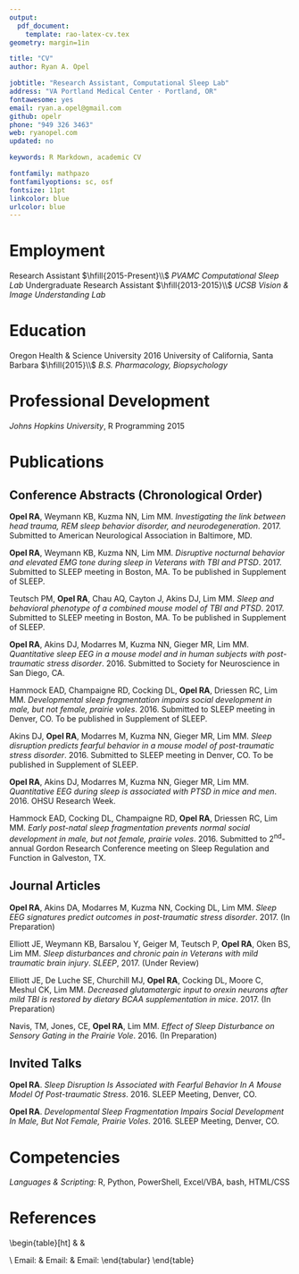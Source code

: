 ```yaml
---
output: 
  pdf_document:
    template: rao-latex-cv.tex
geometry: margin=1in

title: "CV"
author: Ryan A. Opel

jobtitle: "Research Assistant, Computational Sleep Lab"
address: "VA Portland Medical Center · Portland, OR"
fontawesome: yes
email: ryan.a.opel@gmail.com
github: opelr
phone: "949 326 3463"
web: ryanopel.com
updated: no

keywords: R Markdown, academic CV

fontfamily: mathpazo
fontfamilyoptions: sc, osf
fontsize: 11pt
linkcolor: blue
urlcolor: blue
---
```


# Employment

Research Assistant $\hfill{2015-Present}\\$
*PVAMC Computational Sleep Lab*
\begin{itemize}
  \item Acted as primary data analyst, programmer, and statistician for this multidisciplinary lab
  \item 
\end{itemize}

Undergraduate Research Assistant $\hfill{2013-2015}\\$
*UCSB Vision & Image Understanding Lab*
\begin{itemize}
  \item Played a critical role in the development, execution, and debugging of MATLAB-based experiments focusing on machine learning, computer vision, and human-computer visual interfaces.
\end{itemize}

# Education

Oregon Health & Science University \hfill 2016
\begin{itemize}
  \item Completed BSTA 511 with an A grade while using \textsf{R} in this Stata-based course
\end{itemize}

University of California, Santa Barbara $\hfill{2015}\\$
*B.S. Pharmacology, Biopsychology*
\begin{itemize}
  \item One entry in the list
\end{itemize}

# Professional Development

*Johns Hopkins University*, R Programming \hfill 2015
\begin{itemize}
  \item Completed this Johns Hopkins course through Coursera {\em with distinction}, achieving a grade of 99\%.
\end{itemize}

# Publications

## Conference Abstracts (Chronological Order)

**Opel RA**, Weymann KB, Kuzma NN, Lim MM. *Investigating the link between head trauma, REM sleep behavior disorder, and neurodegeneration*. 2017. Submitted to American Neurological Association in Baltimore, MD.

**Opel RA**, Weymann KB, Kuzma NN, Lim MM. *Disruptive nocturnal behavior and elevated EMG tone during sleep in Veterans with TBI and PTSD*. 2017. Submitted to SLEEP meeting in Boston, MA. To be published in Supplement of SLEEP.

Teutsch PM, **Opel RA**, Chau AQ, Cayton J, Akins DJ, Lim MM. *Sleep and behavioral phenotype of a combined mouse model of TBI and PTSD*. 2017. Submitted to SLEEP meeting in Boston, MA. To be published in Supplement of SLEEP.

**Opel RA**, Akins DJ, Modarres M, Kuzma NN, Gieger MR, Lim MM. *Quantitative sleep EEG in a mouse model and in human subjects with post-traumatic stress disorder*. 2016. Submitted to Society for Neuroscience in San Diego, CA.

Hammock EAD, Champaigne RD, Cocking DL, **Opel RA**, Driessen RC, Lim MM. *Developmental sleep fragmentation impairs social development in male, but not female, prairie voles*. 2016. Submitted to SLEEP meeting in Denver, CO. To be published in Supplement of SLEEP.

Akins DJ, **Opel RA**, Modarres M, Kuzma NN, Gieger MR, Lim MM. *Sleep disruption predicts fearful behavior in a mouse model of post-traumatic stress disorder*. 2016. Submitted to SLEEP meeting in Denver, CO. To be published in Supplement of SLEEP.

**Opel RA**, Akins DJ, Modarres M, Kuzma NN, Gieger MR, Lim MM. *Quantitative EEG during sleep is associated with PTSD in mice and men*. 2016. OHSU Research Week.

Hammock EAD, Cocking DL, Champaigne RD, **Opel RA**, Driessen RC, Lim MM. *Early post-natal sleep fragmentation prevents normal social development in male, but not female, prairie voles*. 2016. Submitted to 2^nd^-annual Gordon Research Conference meeting on Sleep Regulation and Function in Galveston, TX.

## Journal Articles

**Opel RA**, Akins DA, Modarres M, Kuzma NN, Cocking DL, Lim MM. *Sleep EEG signatures predict outcomes in post-traumatic stress disorder*. 2017. (In Preparation)

Elliott JE, Weymann KB, Barsalou Y, Geiger M, Teutsch P, **Opel RA**, Oken BS, Lim MM. *Sleep disturbances and chronic pain in Veterans with mild traumatic brain injury*. *SLEEP*, 2017. (Under Review)

Elliott JE, De Luche SE, Churchill MJ, **Opel RA**, Cocking DL, Moore C, Meshul CK, Lim MM. *Decreased glutamatergic input to orexin neurons after mild TBI is restored by dietary BCAA supplementation in mice*. 2017. (In Preparation)

Navis, TM, Jones, CE, **Opel RA**, Lim MM. *Effect of Sleep Disturbance on Sensory Gating in the Prairie Vole*. 2016. (In Preparation)

## Invited Talks

**Opel RA**. *Sleep Disruption Is Associated with Fearful Behavior In A Mouse Model Of Post-traumatic Stress*. 2016. SLEEP Meeting, Denver, CO.

**Opel RA**. *Developmental Sleep Fragmentation Impairs Social Development In Male, But Not Female, Prairie Voles*. 2016. SLEEP Meeting, Denver, CO.

# Competencies

*Languages & Scripting:* \hfill R, Python, PowerShell, Excel/VBA, bash, HTML/CSS

# References

\begin{table}[ht]
\small
\centering
\begin{tabular}{lll}
\textit{\textbf{Miranda Lim}} & \textit{\textbf{Mike Lasarev}} & \textit{\textbf{Nick Kuzma}} \\
\begin{tabular}[c]{@{}l@{}}Staff Physician,\\ Sleep Disorders Clinic,\\ VA Portland Health Care System\end{tabular} & \begin{tabular}[c]{@{}l@{}}Senior Instructor,\\ Department of Public Health,\\ Oregon Health \& Science University\end{tabular} & \begin{tabular}[c]{@{}l@{}}Adjunct Professor,\\ Department of Physics,\\ Portland State University\end{tabular} \\
Email: \underline{lmir@ohsu.edu} & Email: \underline{lasarevm@ohsu.edu} & Email: \underline{kuzman@ohsu.edu}
\end{tabular}
\end{table}


